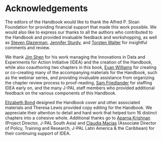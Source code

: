 # Acknowledgements {- #handbook_acknowledgements}

The editors of the Handbook would like to thank the Alfred P. Sloan Foundation for providing financial support that made this work possible. We would also like to express our thanks to all the authors who contributed to the Handbook and provided invaluable feedback and workshopping, as well as [Steven Glazerman](https://www.poverty-action.org/people/steven-glazerman), [Jennifer Sturdy](https://www.bitss.org/people/jennifer-sturdy/), and [Torsten Walter](https://nyuad.nyu.edu/en/academics/divisions/social-science/faculty/torsten-bernd-norbert-figueiredo-walter.html) for insightful comments and review.

We thank [Jim Shen](https://www.povertyactionlab.org/person/shen) for his work managing the Innovations in Data and Experiments for Action Initiative (IDEA) and the creation of the Handbook, while also coauthoring two chapters in this book, [Evan Williams](https://www.povertyactionlab.org/person/williams) for creating or co-creating many of the accompanying materials for the Handbook, such as the webinar series, and providing invaluable assistance from organizing the chapter review process to proof-reading, [Sam Friedlander](https://www.povertyactionlab.org/person/friedlander) for staffing IDEA early on, and the many J-PAL staff members who provided additional feedback on the various components of this Handbook.

[Elizabeth Bond](https://www.povertyactionlab.org/person/bond) designed the Handbook cover and other associated materials and Theresa Lewis provided copy editing for the Handbook. We appreciate their attention to detail and hard work that helped turn 16 distinct chapters into a cohesive whole. Additional thanks go to [Aparna Krishnan](https://www.povertyactionlab.org/person/krishnan) (Project Director, J-PAL South Asia) and [Claudia Macías](https://www.povertyactionlab.org/person/macias) (Associate Director of Policy, Training and Research, J-PAL Latin America & the Caribbean) for their continuing support of IDEA.
